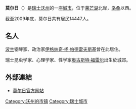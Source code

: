 {{瑞士市镇信息框
 | 市镇名称		= 莫尔日
 | 原文名称             = Morges
 | 图片 = Morges chateau ag1.jpg
 | 纹章 = Morges-coat of arms.svg
 | 语言                   = [[法语|法语]]
 | 所属州               = 沃州
 | 所属区               = 莫尔日区
 | lat_d=46|lat_m=31|lat_NS=N|long_d=6|long_m=30|long_EW=E
 | 邮政编码		= 1110
 | 市镇代码        	= 5642
 | 面积                 = 3.86
 | 平均海拔        =  374
 | 人口               = 14447<small>（2009年12月资料）</small>
 | 主页  		= www.morges.ch
 | 市镇长           =Nuria Gorrite
 | 相邻市镇             = [[西尼|西尼]]、[[埃希尚|埃希尚]]、[[洛内|洛内]]、[[莫纳|莫纳]]、<br>[[普雷沃郎日|普雷沃郎日]]、[[托洛什纳|托洛什纳]]、[[维夫朗堡|维夫朗堡]]
 | 友好城市             = 
 | 地图文件 = Karte Gemeinde Morges 2008.png
|}}
'''莫尔日'''（{{lang-fr|Morges}}）是[[瑞士|瑞士]][[沃州|沃州]]的一座[[瑞士城市列表|城市]]，位于[[莱芒湖|莱芒湖]]北岸，[[洛桑|洛桑]]以西。

截至2009年底，莫尔日共有居民14447人。

==名人==
[[波兰|波兰]]钢琴家、政治家[[伊格纳奇·扬·帕德雷夫斯基|伊格纳奇·扬·帕德雷夫斯基]]曾在此居住。

瑞士昆虫学家、心理学家、性学家[[奥古斯特·福雷尔|奥古斯特·福雷尔]]出生於城郊。

==外部連結==
*{{fr}}[https://web.archive.org/web/20200226221829/https://www.morges.ch/ 莫尔日官方网站]

{{Authority control}}
{{瑞士小作品}}
{{DEFAULTSORT:Morges}}
{{沃州莫尔日区行政区划}}
[[Category:沃州的市镇|Category:沃州的市镇]]
[[Category:瑞士城市|Category:瑞士城市]]